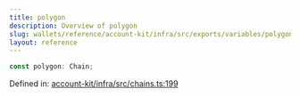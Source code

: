 ```yaml
---
title: polygon
description: Overview of polygon
slug: wallets/reference/account-kit/infra/src/exports/variables/polygon
layout: reference
---
```


```ts
const polygon: Chain;
```

Defined in: [account-kit/infra/src/chains.ts:199](https://github.com/alchemyplatform/aa-sdk/blob/e3c1a23e6e03f44bf2db3afddb97a91b175cba58/account-kit/infra/src/chains.ts#L199)
